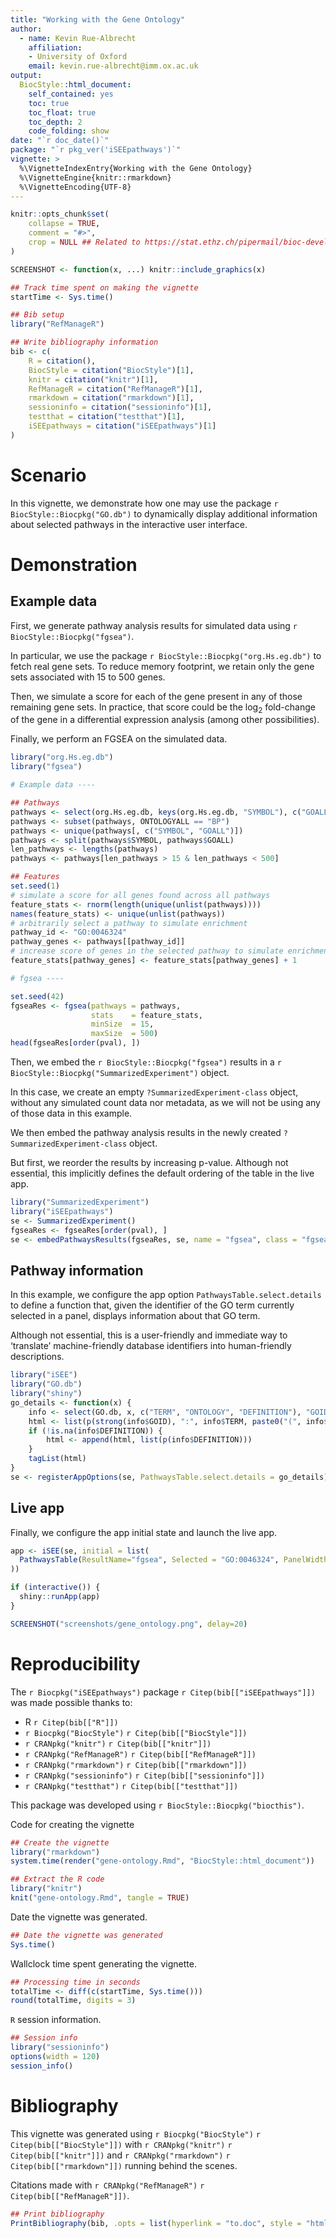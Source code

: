 ```yaml
---
title: "Working with the Gene Ontology"
author: 
  - name: Kevin Rue-Albrecht
    affiliation:
    - University of Oxford
    email: kevin.rue-albrecht@imm.ox.ac.uk
output: 
  BiocStyle::html_document:
    self_contained: yes
    toc: true
    toc_float: true
    toc_depth: 2
    code_folding: show
date: "`r doc_date()`"
package: "`r pkg_ver('iSEEpathways')`"
vignette: >
  %\VignetteIndexEntry{Working with the Gene Ontology}
  %\VignetteEngine{knitr::rmarkdown}
  %\VignetteEncoding{UTF-8}  
---
```


```r
knitr::opts_chunk$set(
    collapse = TRUE,
    comment = "#>",
    crop = NULL ## Related to https://stat.ethz.ch/pipermail/bioc-devel/2020-April/016656.html
)
```

```r
SCREENSHOT <- function(x, ...) knitr::include_graphics(x)
```

```r
## Track time spent on making the vignette
startTime <- Sys.time()

## Bib setup
library("RefManageR")

## Write bibliography information
bib <- c(
    R = citation(),
    BiocStyle = citation("BiocStyle")[1],
    knitr = citation("knitr")[1],
    RefManageR = citation("RefManageR")[1],
    rmarkdown = citation("rmarkdown")[1],
    sessioninfo = citation("sessioninfo")[1],
    testthat = citation("testthat")[1],
    iSEEpathways = citation("iSEEpathways")[1]
)
```

# Scenario

In this vignette, we demonstrate how one may use the package `r BiocStyle::Biocpkg("GO.db")` to dynamically display additional information about selected pathways in the interactive user interface.

# Demonstration

## Example data

First, we generate pathway analysis results for simulated data using `r BiocStyle::Biocpkg("fgsea")`.

In particular, we use the package `r BiocStyle::Biocpkg("org.Hs.eg.db")` to fetch real gene sets.
To reduce memory footprint, we retain only the gene sets associated with 15 to 500 genes.

Then, we simulate a score for each of the gene present in any of those remaining gene sets.
In practice, that score could be the log~2~ fold-change of the gene in a differential expression analysis (among other possibilities).

Finally, we perform an FGSEA on the simulated data.

```r
library("org.Hs.eg.db")
library("fgsea")

# Example data ----

## Pathways
pathways <- select(org.Hs.eg.db, keys(org.Hs.eg.db, "SYMBOL"), c("GOALL"), keytype = "SYMBOL")
pathways <- subset(pathways, ONTOLOGYALL == "BP")
pathways <- unique(pathways[, c("SYMBOL", "GOALL")])
pathways <- split(pathways$SYMBOL, pathways$GOALL)
len_pathways <- lengths(pathways)
pathways <- pathways[len_pathways > 15 & len_pathways < 500]

## Features
set.seed(1)
# simulate a score for all genes found across all pathways
feature_stats <- rnorm(length(unique(unlist(pathways))))
names(feature_stats) <- unique(unlist(pathways))
# arbitrarily select a pathway to simulate enrichment
pathway_id <- "GO:0046324"
pathway_genes <- pathways[[pathway_id]]
# increase score of genes in the selected pathway to simulate enrichment
feature_stats[pathway_genes] <- feature_stats[pathway_genes] + 1

# fgsea ----

set.seed(42)
fgseaRes <- fgsea(pathways = pathways, 
                  stats    = feature_stats,
                  minSize  = 15,
                  maxSize  = 500)
head(fgseaRes[order(pval), ])
```

Then, we embed the `r BiocStyle::Biocpkg("fgsea")` results in a `r BiocStyle::Biocpkg("SummarizedExperiment")` object.

In this case, we create an empty `?SummarizedExperiment-class` object, without any simulated count data nor metadata, as we will not be using any of those data in this example.

We then embed the pathway analysis results in the newly created `?SummarizedExperiment-class` object.

But first, we reorder the results by increasing p-value.
Although not essential, this implicitly defines the default ordering of the table in the live app.

```r
library("SummarizedExperiment")
library("iSEEpathways")
se <- SummarizedExperiment()
fgseaRes <- fgseaRes[order(pval), ]
se <- embedPathwaysResults(fgseaRes, se, name = "fgsea", class = "fgsea", pathwayType = "GO")
```

## Pathway information

In this example, we configure the app option `PathwaysTable.select.details` to define a function that,
given the identifier of the GO term currently selected in a panel,
displays information about that GO term.

Although not essential, this is a user-friendly and immediate way to 'translate' machine-friendly database identifiers into human-friendly descriptions.

```r
library("iSEE")
library("GO.db")
library("shiny")
go_details <- function(x) {
    info <- select(GO.db, x, c("TERM", "ONTOLOGY", "DEFINITION"), "GOID")
    html <- list(p(strong(info$GOID), ":", info$TERM, paste0("(", info$ONTOLOGY, ")")))
    if (!is.na(info$DEFINITION)) {
        html <- append(html, list(p(info$DEFINITION)))
    }
    tagList(html)
}
se <- registerAppOptions(se, PathwaysTable.select.details = go_details)
```

## Live app

Finally, we configure the app initial state and launch the live app.

```r
app <- iSEE(se, initial = list(
  PathwaysTable(ResultName="fgsea", Selected = "GO:0046324", PanelWidth = 12L)
))

if (interactive()) {
  shiny::runApp(app)
}
```

```r
SCREENSHOT("screenshots/gene_ontology.png", delay=20)
```


# Reproducibility

The `r Biocpkg("iSEEpathways")` package `r Citep(bib[["iSEEpathways"]])` was made possible thanks to:

* R `r Citep(bib[["R"]])`
* `r Biocpkg("BiocStyle")` `r Citep(bib[["BiocStyle"]])`
* `r CRANpkg("knitr")` `r Citep(bib[["knitr"]])`
* `r CRANpkg("RefManageR")` `r Citep(bib[["RefManageR"]])`
* `r CRANpkg("rmarkdown")` `r Citep(bib[["rmarkdown"]])`
* `r CRANpkg("sessioninfo")` `r Citep(bib[["sessioninfo"]])`
* `r CRANpkg("testthat")` `r Citep(bib[["testthat"]])`

This package was developed using `r BiocStyle::Biocpkg("biocthis")`.


Code for creating the vignette

```r
## Create the vignette
library("rmarkdown")
system.time(render("gene-ontology.Rmd", "BiocStyle::html_document"))

## Extract the R code
library("knitr")
knit("gene-ontology.Rmd", tangle = TRUE)
```

Date the vignette was generated.

```r
## Date the vignette was generated
Sys.time()
```

Wallclock time spent generating the vignette.

```r
## Processing time in seconds
totalTime <- diff(c(startTime, Sys.time()))
round(totalTime, digits = 3)
```

`R` session information.

```r
## Session info
library("sessioninfo")
options(width = 120)
session_info()
```



# Bibliography

This vignette was generated using `r Biocpkg("BiocStyle")` `r Citep(bib[["BiocStyle"]])`
with `r CRANpkg("knitr")` `r Citep(bib[["knitr"]])` and `r CRANpkg("rmarkdown")` `r Citep(bib[["rmarkdown"]])` running behind the scenes.

Citations made with `r CRANpkg("RefManageR")` `r Citep(bib[["RefManageR"]])`.

```r
## Print bibliography
PrintBibliography(bib, .opts = list(hyperlink = "to.doc", style = "html"))
```
